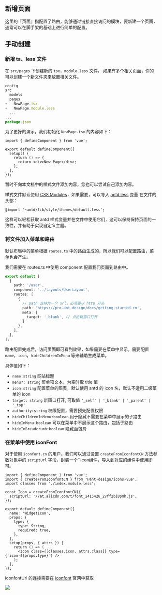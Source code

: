 
<Meta id="new-page" title="页面开发/新增页面" />

## 新增页面

这里的『页面』指配置了路由，能够通过链接直接访问的模块，要新建一个页面，通常可以在脚手架的基础上进行简单的配置。

## 手动创建

### 新增 ts、less 文件

在 `src/pages` 下创建新的 `tsx`，`module.less` 文件。 如果有多个相关页面，你的可以创建一个新文件夹来放置相关文件。

```js
config
src
  models
  pages
+   NewPage.tsx
+   NewPage.module.less
  ...
...
package.json
```

为了更好的演示，我们初始化 `NewPage.tsx` 的内容如下：

```tsx
import { defineComponent } from 'vue';

export default defineComponent({
  setup() {
    return () => {
      return <div>New Page</div>;
    };
  },
});
```

暂时不向本文档中的样式文件添加内容，您也可以尝试自己添加内容。

样式文件默认使用 [CSS Modules](http://www.ruanyifeng.com/blog/2016/06/css_modules.html)，如果需要，可以导入 [antd less](https://github.com/ant-design/ant-design/blob/master/components/style/themes/default.less) 变量 在文件的头部：

```
@import '~antd/lib/style/themes/default.less';
```

这样可以轻松获取 antd 样式变量并在文件中使用它们，这可以保持保持页面的一致性，并有助于实现自定义主题。

### 将文件加入菜单和路由

默认布局中的菜单根据 `routes.ts` 中的路由生成的，所以我们可以配置路由，菜单也会产生。

我们需要在 routes.ts 中使用 component 配置我们页面到路由中。

```ts
export default [
  {
    path: '/user',
    component: '../layouts/UserLayout',
    routes: [
      {
        // path 支持为一个 url，必须要以 http 开头
        path: 'https://pro.ant.design/docs/getting-started-cn',
        meta: {
          target: '_blank', // 点击新窗口打开
        }
      },
    ],
  },
];
```

路由配置完成后，访问页面即可看到效果，如果需要在菜单中显示，需要配置 `name`，`icon`，`hideChildrenInMenu` 等来辅助生成菜单。

具体值如下：

* `name:string`  网站标题
* `menu?: string`  菜单项文本，为空时取 title 值
* `icon:string`  配置菜单的图表，默认使用 antd 的 icon 名，默认不适用二级菜单的 icon
* `target: string` 新窗口打开, 可取值 `'_self' | '_blank' | '_parent' | '_top'`
* `authority:string` 权限配置，需要预先配置权限
* `hideChildrenInMenu:boolean` 用于隐藏不需要在菜单中展示的子路由
* `hideInMenu:boolean` 可以在菜单中不展示这个路由，包括子路由
* `hideInBreadcrumb:boolean` 隐藏面包屑


### 在菜单中使用 iconFont

对于使用 `iconfont.cn` 的用户，我们可以通过设置 `createFromIconfontCN` 方法参数对象中的 `scriptUrl` 字段，封装一个``Icon组件，导入到对应的组件中使用即可。

```tsx
import { defineComponent } from 'vue';
import { createFromIconfontCN } from '@ant-design/icons-vue';
import classes from './index.module.less';

const Icon = createFromIconfontCN({
  scriptUrl: '//at.alicdn.com/t/font_2415428_2vff2bi0pmh.js',
});

export default defineComponent({
  name: 'WidgetIcon',
  props: {
    type: {
      type: String,
      required: true,
    },
  },
  setup(props, { attrs }) {
    return () => (
      <Icon class={[classes.icon, attrs.class]} type={`icon-${props.type}`} />
    );
  },
});

```

iconfontUrl 的连接需要在 [iconfont](https://www.iconfont.cn/) 官网中获取

![](./ant-vue04.png)